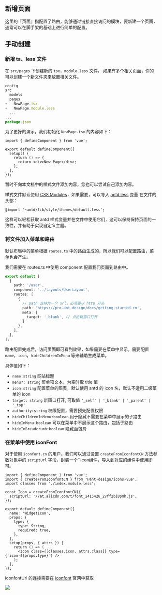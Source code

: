 
<Meta id="new-page" title="页面开发/新增页面" />

## 新增页面

这里的『页面』指配置了路由，能够通过链接直接访问的模块，要新建一个页面，通常可以在脚手架的基础上进行简单的配置。

## 手动创建

### 新增 ts、less 文件

在 `src/pages` 下创建新的 `tsx`，`module.less` 文件。 如果有多个相关页面，你的可以创建一个新文件夹来放置相关文件。

```js
config
src
  models
  pages
+   NewPage.tsx
+   NewPage.module.less
  ...
...
package.json
```

为了更好的演示，我们初始化 `NewPage.tsx` 的内容如下：

```tsx
import { defineComponent } from 'vue';

export default defineComponent({
  setup() {
    return () => {
      return <div>New Page</div>;
    };
  },
});
```

暂时不向本文档中的样式文件添加内容，您也可以尝试自己添加内容。

样式文件默认使用 [CSS Modules](http://www.ruanyifeng.com/blog/2016/06/css_modules.html)，如果需要，可以导入 [antd less](https://github.com/ant-design/ant-design/blob/master/components/style/themes/default.less) 变量 在文件的头部：

```
@import '~antd/lib/style/themes/default.less';
```

这样可以轻松获取 antd 样式变量并在文件中使用它们，这可以保持保持页面的一致性，并有助于实现自定义主题。

### 将文件加入菜单和路由

默认布局中的菜单根据 `routes.ts` 中的路由生成的，所以我们可以配置路由，菜单也会产生。

我们需要在 routes.ts 中使用 component 配置我们页面到路由中。

```ts
export default [
  {
    path: '/user',
    component: '../layouts/UserLayout',
    routes: [
      {
        // path 支持为一个 url，必须要以 http 开头
        path: 'https://pro.ant.design/docs/getting-started-cn',
        meta: {
          target: '_blank', // 点击新窗口打开
        }
      },
    ],
  },
];
```

路由配置完成后，访问页面即可看到效果，如果需要在菜单中显示，需要配置 `name`，`icon`，`hideChildrenInMenu` 等来辅助生成菜单。

具体值如下：

* `name:string`  网站标题
* `menu?: string`  菜单项文本，为空时取 title 值
* `icon:string`  配置菜单的图表，默认使用 antd 的 icon 名，默认不适用二级菜单的 icon
* `target: string` 新窗口打开, 可取值 `'_self' | '_blank' | '_parent' | '_top'`
* `authority:string` 权限配置，需要预先配置权限
* `hideChildrenInMenu:boolean` 用于隐藏不需要在菜单中展示的子路由
* `hideInMenu:boolean` 可以在菜单中不展示这个路由，包括子路由
* `hideInBreadcrumb:boolean` 隐藏面包屑


### 在菜单中使用 iconFont

对于使用 `iconfont.cn` 的用户，我们可以通过设置 `createFromIconfontCN` 方法参数对象中的 `scriptUrl` 字段，封装一个``Icon组件，导入到对应的组件中使用即可。

```tsx
import { defineComponent } from 'vue';
import { createFromIconfontCN } from '@ant-design/icons-vue';
import classes from './index.module.less';

const Icon = createFromIconfontCN({
  scriptUrl: '//at.alicdn.com/t/font_2415428_2vff2bi0pmh.js',
});

export default defineComponent({
  name: 'WidgetIcon',
  props: {
    type: {
      type: String,
      required: true,
    },
  },
  setup(props, { attrs }) {
    return () => (
      <Icon class={[classes.icon, attrs.class]} type={`icon-${props.type}`} />
    );
  },
});

```

iconfontUrl 的连接需要在 [iconfont](https://www.iconfont.cn/) 官网中获取

![](./ant-vue04.png)